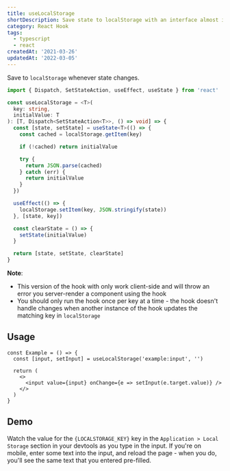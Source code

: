 ```yaml
---
title: useLocalStorage
shortDescription: Save state to localStorage with an interface almost identical to useState
category: React Hook
tags:
  - typescript
  - react
createdAt: '2021-03-26'
updatedAt: '2022-03-05'
---
```


Save to `localStorage` whenever state changes.

```typescript
import { Dispatch, SetStateAction, useEffect, useState } from 'react'

const useLocalStorage = <T>(
  key: string,
  initialValue: T
): [T, Dispatch<SetStateAction<T>>, () => void] => {
  const [state, setState] = useState<T>(() => {
    const cached = localStorage.getItem(key)

    if (!cached) return initialValue

    try {
      return JSON.parse(cached)
    } catch (err) {
      return initialValue
    }
  })

  useEffect(() => {
    localStorage.setItem(key, JSON.stringify(state))
  }, [state, key])

  const clearState = () => {
    setState(initialValue)
  }

  return [state, setState, clearState]
}
```

**Note**:

- This version of the hook with only work client-side and will throw an error
  you server-render a component using the hook
- You should only run the hook once per key at a time - the hook doesn't handle
  changes when another instance of the hook updates the matching key in
  `localStorage`

## Usage

```tsx
const Example = () => {
  const [input, setInput] = useLocalStorage('example:input', '')

  return (
    <>
      <input value={input} onChange={e => setInput(e.target.value)} />
    </>
  )
}
```

## Demo


Watch the value for the <code>{LOCALSTORAGE_KEY}</code> key in the
`Application > Local Storage` section in your devtools as you type in the input.
If you're on mobile, enter some text into the input, and reload the page - when
you do, you'll see the same text that you entered pre-filled.

<Demo component={Example} />

